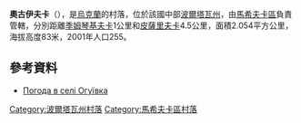 {{coord|49|26|9|N|34|43|53|E|scale:100000_region:UA|display=title}}

'''奧古伊夫卡'''（{{lang-uk|Огуївка}}），是[[烏克蘭|烏克蘭]]的村落，位於該國中部[[波爾塔瓦州|波爾塔瓦州]]，由[[馬希夫卡區|馬希夫卡區]]負責管轄，分別距離[[季姆琴基夫卡|季姆琴基夫卡]]1公里和[[皮薩里夫卡_(新桑扎里區)|皮薩里夫卡]]4.5公里，面積2.054平方公里，海拔高度83米，2001年人口255。

==參考資料==
* [http://weather.in.ua/ua/poltavskaja/18463 Погода в селі Огуївка] {{Wayback|url=http://weather.in.ua/ua/poltavskaja/18463 |date=20160305073655 }}

{{DEFAULTSORT:Огуївка}}
[[Category:波爾塔瓦州村落|Category:波爾塔瓦州村落]]
[[Category:馬希夫卡區村落|Category:馬希夫卡區村落]]


{{Poltava-geo-stub}}